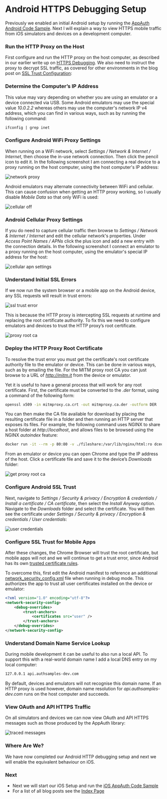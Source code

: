 # Android HTTPS Debugging Setup

Previously we enabled an initial Android setup by running the <a href='android-setup.mdx'>AppAuth Android Code Sample</a>. Next I will explain a way to view HTTPS mobile traffic from iOS simulators and devices on a development computer.

### Run the HTTP Proxy on the Host

First configure and run the HTTP proxy on the host computer, as described in our earlier write up on <a href='http-debugging-setup.mdx'>HTTPS Debugging</a>. We also need to instruct the proxy to decrypt SSL traffic, as covered for other environments in the blog post on <a href='developer-ssl-setup.mdx'>SSL Trust Configuration</a>:

### Determine the Computer’s IP Address

This value may vary depending on whether you are using an emulator or a device connected via USB. Some Android emulators may use the special value *10.0.2.2* whereas others may use the computer's network IP v4 address, which you can find in various ways, such as by running the following command:

```markdown
ifconfig | grep inet
```

### Configure Android WiFi Proxy Settings

When running on a WiFi network, select *Settings / Network & Internet / Internet*, then choose the in-use network connection. Then click the pencil icon to edit it. In the following screenshot I am connecting a real device to a proxy running on the host computer, using the host computer's IP address:

<div className='smallimage'>
    <img src='../images/470/network-proxy.jpg?v=20240804' alt='network proxy' />
</div>

Android emulators may alternate connectivity between WiFi and cellular. This can cause confusion when getting an HTTP proxy working, so I usually disable *Mobile Data* so that only WiFi is used:

<div className='smallimage'>
    <img src='../images/470/cellular-off.jpg?v=20240804' alt='cellular off' />
</div>

### Android Cellular Proxy Settings

If you do need to capture cellular traffic then browse to *Settings / Network & Internet / Internet* and edit the cellular network's properties. Under *Access Point Names / APNs* click the plus icon and add a new entry with the connection details. In the following screenshot I connect an emulator to a proxy running on the host computer, using the emulator's special IP address for the host:

<div className='smallimage'>
    <img src='../images/470/cellular-apn-settings.jpg?v=20240804' alt='cellular apn settings' />
</div>

### Understand Initial SSL Errors

If we now run the system browser or a mobile app on the Android device, any SSL requests will result in trust errors:

<div className='smallimage'>
    <img src='../images/470/ssl-trust-error.jpg?v=20240804' alt='ssl trust error' />
</div>

This is because the HTTP proxy is intercepting SSL requests at runtime and replacing the root certificate authority. To fix this we need to configure emulators and devices to trust the HTTP proxy’s root certificate.

<div className='smallimage'>
    <img src='../images/470/proxy-root-ca.jpg?v=20240804' alt='proxy root ca' />
</div>

### Deploy the HTTP Proxy Root Certificate

To resolve the trust error you must get the certificate's root certificate authority file to the emulator or device. This can be done in various ways, such as by emailing the file. For the MITM proxy root CA you can just browse to a URL of *http://mitm.it* from the device or emulator.

Yet it is useful to have a general process that will work for any root certificate. First, the certificate must be converted to the *.der* format, using a command of the following form:

```bash
openssl x509 -in mitmproxy.ca.crt -out mitmproxy.ca.der -outform DER
```

You can then make the CA file available for download by placing the resulting certificate file in a folder and then running an HTTP server that exposes its files. For example, the following command uses NGINX to share a host folder at *http://localhost*, and allows files to be browsed using the NGINX *autoindex* feature:

```bash
docker run -it --rm -p 80:80 -v ./fileshare:/var/lib/nginx/html:ro dceoy/nginx-autoindex
```

From an emulator or device you can open Chrome and type the IP address of the host. Click a certificate file and save it to the device’s *Downloads* folder:

<div className='smallimage'>
    <img src='../images/470/get-proxy-root-ca.jpg?v=20240804' alt='get proxy root ca' />
</div>

### Configure Android SSL Trust

Next, navigate to *Settings / Security & privacy / Encryption & credentials / Install a certificate / CA certificate*, then select the *Install Anyway* option. Navigate to the *Downloads* folder and select the certificate. You will then see the certificate under *Settings / Security & privacy / Encryption & credentials / User credentials*:

<div className='smallimage'>
    <img src='../images/470/user-credentials.jpg?v=20240804' alt='user credentials' />
</div>

### Configure SSL Trust for Mobile Apps

After these changes, the Chrome Browser will trust the root certificate, but mobile apps will not and we will continue to get a trust error, since Android has its own [trusted certificate rules](https://android-developers.googleblog.com/2016/07/changes-to-trusted-certificate.html).

To overcome this, first edit the Android manifest to reference an additional [network_security_config.xml](https://developer.android.com/training/articles/security-config.html) file when running in debug mode. This authorizes the app to trust all user certificates installed on the device or emulator:

```xml
<?xml version="1.0" encoding="utf-8"?>
<network-security-config>
    <debug-overrides>
        <trust-anchors>
            <certificates src="user" />
        </trust-anchors>
    </debug-overrides>
</network-security-config>
```

### Understand Domain Name Service Lookup

During mobile development it can be useful to also run a local API. To support this with a real-world domain name I add a local DNS entry on my local computer:

```markdown
127.0.0.1 api.authsamples-dev.com
```

By default, devices and emulators will not recognise this domain name. If an HTTP proxy is used however, domain name resolution for *api.authsamples-dev.com* runs on the host computer and succeeds.

### View OAuth and API HTTPS Traffic

On all simulators and devices we can now view OAuth and API HTTPS messages such as those produced by the AppAuth library:

![traced messages](../images/470/traced-messages.jpg?v=20240804)

### Where Are We?

We have now completed our Android HTTP debugging setup and next we will enable the equivalent behaviour on iOS.

### Next

- Next we will start our iOS Setup and run the <a href='ios-setup.mdx'>iOS AppAuth Code Sample</a>
- For a list of all blog posts see the <a href='index.mdx'>Index Page</a>
